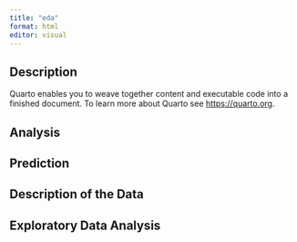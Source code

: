 ```yaml
---
title: "eda"
format: html
editor: visual
---
```


## Description

Quarto enables you to weave together content and executable code into a finished document. To learn more about Quarto see <https://quarto.org>.

## Analysis

## Prediction

## Description of the Data

## Exploratory Data Analysis
